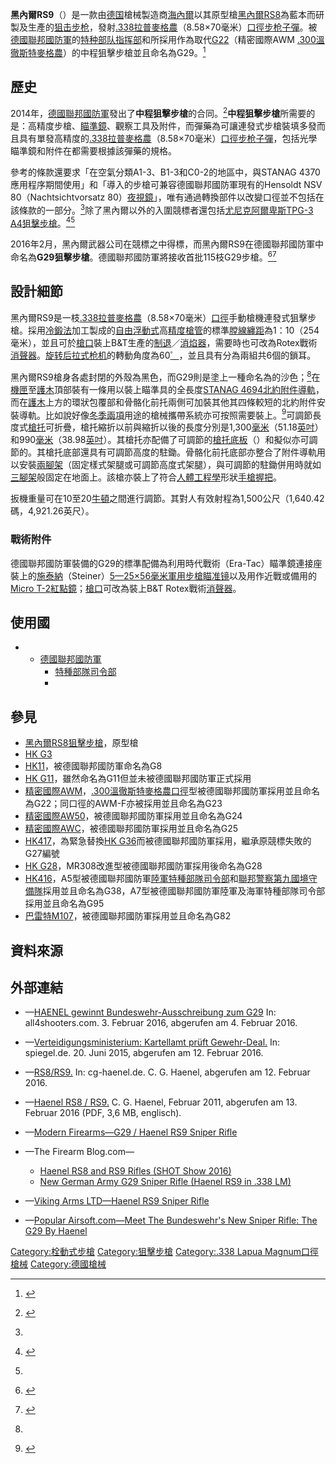 {{noteTA
|G1=軍事
|G2=長度單位
|G3=Firearms
| 1 = zh:黑內爾; zh-cn:黑内尔; zh-tw:海內爾
}}
{{Infobox Weapon
|name= 黑內爾RS9<ref>{{Internetquelle| url=http://www.cg-haenel.de/haenel-sport-und-sicherheit/rs8rs9/die-system-varianten/| titel=Die System-Varianten| titelerg=| autor=| hrsg=C. G. Haenel| werk=cg-haenel.de| seiten=| datum=| archiv-url=https://web.archive.org/web/20160213223853/http://www.cg-haenel.de/haenel-sport-und-sicherheit/rs8rs9/die-system-varianten/| archiv-datum=2016-02-13| zugriff=2016-02-13| sprache=| format=| kommentar=| zitat=| offline=ja| title=存档副本| access-date=2016-02-13| archive-url=https://web.archive.org/web/20160213223853/http://www.cg-haenel.de/haenel-sport-und-sicherheit/rs8rs9/die-system-varianten/| archive-date=2016-02-13| dead-url=yes}} {{Wayback|url=http://www.cg-haenel.de/haenel-sport-und-sicherheit/rs8rs9/die-system-varianten/ |date=20160213223853 }}</ref>／G29步槍<ref name="auschreibung">{{Internetquelle | url=http://ausschreibungen-deutschland.de/155746_Scharfschuetzenwaffe_mittlere_Reichweite_bestehend_aus_Gewehr_Ziel-_und_Zielhilfsmitteln_2014_Koblenz | titel=Öffentliche Ausschreibung Koblenz 2014 Scharfschützenwaffe mittlere Reichweite, bestehend aus Gewehr, Ziel- und Zielhilfsmitteln, Zubehör und Munition | titelerg= | autor= | hrsg= | werk=ausschreibungen-deutschland.de | seiten= | datum=2014-02-19 | archiv-url=https://web.archive.org/web/20160212175550/http://ausschreibungen-deutschland.de/155746_Scharfschuetzenwaffe_mittlere_Reichweite_bestehend_aus_Gewehr_Ziel-_und_Zielhilfsmitteln_2014_Koblenz | archiv-datum=2016-02-12 | zugriff=2016-02-12 | sprache= | format= | kommentar= | zitat= | offline= }} {{Wayback|url=http://ausschreibungen-deutschland.de/155746_Scharfschuetzenwaffe_mittlere_Reichweite_bestehend_aus_Gewehr_Ziel-_und_Zielhilfsmitteln_2014_Koblenz |date=20160212175550 }}</ref><br />{{Lang|en|Haenel RS9}}／{{Lang|en|Gewehr G29}}
|image= Haenel RS9.jpg
|image_size= 300px
|caption= 黑內爾RS9狙擊步槍
|origin= {{flagcountry|Germany}}
|type= [[手動槍機|栓式]][[狙擊步槍|狙擊步槍]]
<!-- Type selection -->
|is_ranged= yes
|is_bladed= 
|is_explosive= 
|is_artillery= 
|is_vehicle= 
|is_missile= 
|is_UK= 
<!-- Service history -->
|service= 2016年—
|used_by= [[德國聯邦國防軍|德國聯邦國防軍]]（命名為G29）
|wars= 
<!-- Production history -->
|designer= [[海內爾|海內爾]]
|design_date= 2016年
|manufacturer= [[海內爾|海內爾]]
|unit_cost= 
|production_date= 2016年—
|number= 
|variants= 
<!-- General specifications -->
|spec_label= 
|weight= 8[[千克|千克]]（17.64[[磅|磅]]）
|length= <div class="NavFrame collapsed" style="color: black; background-color: #FFFFFF; margin: 0 auto; padding: 0 10px; text-align: left;"><div class="NavHead" style="background-color: #FFFFFF; margin: 0 auto; padding: 0 10px; font-weight:normal;"></div><div class="NavContent" style="background-color: #FFFFFF; margin: 0 auto; padding: 0 10px;">
* 槍托縮折：990[[毫米|毫米]]（38.98[[英寸|英吋]]）
* 槍托展開：1,300毫米（51.18英吋）
</div>
</div>
|part_length= 685毫米（26.97英吋）
|width= <div class="NavFrame collapsed" style="color: black; background-color: #FFFFFF; margin: 0 auto; padding: 0 10px; text-align: left;"><div class="NavHead" style="background-color: #FFFFFF; margin: 0 auto; padding: 0 10px; font-weight:normal;"></div><div class="NavContent" style="background-color: #FFFFFF; margin: 0 auto; padding: 0 10px;">
* 槍托縮折：90毫米（3.54英吋）
* 槍托展開：60毫米（2.36英吋）
</div>
</div>
|height= 無[[瞄準鏡|瞄準鏡]]：220毫米（8.66英吋）
|diameter= <div class="NavFrame collapsed" style="color: black; background-color: #FFFFFF; margin: 0 auto; padding: 0 10px; text-align: left;"><div class="NavHead" style="background-color: #FFFFFF; margin: 0 auto; padding: 0 10px; font-weight:normal;">槍管直徑：</div><div class="NavContent" style="background-color: #FFFFFF; margin: 0 auto; padding: 0 10px;">
* 前端：20毫米（0.79英吋）
* 後端：35毫米（1.38英吋）
</div>
</div>
|crew= 
<!-- Ranged weapon specifications --> 
|cartridge= [[.338拉普麥格農|.338拉普麥格農]]
|caliber= 8.58毫米（.338英吋）
|barrels= 1根，標準[[膛線|膛線]]纏距為1：10，膛線6條，右旋，膛線採用[[膛線#錘鍛（Hammer_forge）|冷鍛法]]加工製成，[[自由浮動式槍管|自由浮動式]]，[[槍口|槍口]]可裝上B&T生產的[[砲口制動器|制退]]／[[消焰器|消焰器]]或Rotex戰術[[抑制器|消聲器]]
|action= [[手動槍機#旋轉後拉式槍機|旋转后拉式枪机]]，轉動角度：60 [[度_(角)|゜]]。6個鎖耳
|mode= {{Link-en|連發步槍|repeating rifle|連發}}
|rate= 
|velocity= 1,002.79[[米每秒|米／秒]]（3,290[[英尺每秒|英尺／秒]]）
|energy= 
|range= 1,500[[米_(单位)|公尺]]（1,640.42[[码|码]]，4,921.26[[英尺|英尺]]，0.93[[英里|英里]]）
|max_range= 
|feed= 10發可拆卸式[[彈匣|彈匣]]
|sights= [[機匣|機匣]]至[[護木|護木]]頂部的[[北約附件導軌|STANAG 4694北約附件導軌]]以上安裝後備[[機械瞄具|機械瞄具]]、日間／夜間光學狙擊鏡、[[紅點鏡|紅點鏡／反射式瞄準鏡]]、[[全像武器照準器|全息瞄準鏡]]、[[夜視鏡|夜視鏡]]及／或[[熱成像儀|熱成像儀]]（可拆卸）<div class="NavFrame collapsed" style="color: black; background-color: #FFFFFF; margin: 0 auto; padding: 0 10px; text-align: left;"><div class="NavHead" style="background-color: #FFFFFF; margin: 0 auto; padding: 0 10px; font-weight:normal;">G29</div><div class="NavContent" style="background-color: #FFFFFF; margin: 0 auto; padding: 0 10px;">
* [[施泰納|施泰納]]（Steiner）[[施泰納軍用步槍瞄準鏡|5—25×56毫米軍用]][[瞄准镜|瞄准镜]]
* {{Link-en|Aimpoint公司|Aimpoint AB|Aimpoint}} [[Aimpoint_Micro紅點鏡|Micro T-2紅點鏡]]
* [[NSV_80夜視鏡|NSV 80]]（Nachtsichtvorsatz 80）[[夜視鏡|夜視鏡]]
</div>
</div>
<!-- 火炮規格 -->
|breech= 
|recoil= 
|carriage= 
|elevation= 
|traverse= 
<!-- 刃器規格 --> 
|blade_type= 
|hilt_type= 
|sheath_type= 
|head_type= 
|haft_type= 
<!-- 爆炸物內填炸藥規格 --> 
|filling= 
|filling_weight= 
|detonation= 
|yield= 
<!-- 車輛/飛彈 規格 -->
|armour= 
|primary_armament= 
|secondary_arament= 
|engine= 
|engine_power= 
|transmission= 
|payload_capacity= 
|fuel_capacity= 
|pw_ratio= 
|suspension= 
|clearance= 
|vehicle_range= 
|speed= 
|guidance= 
|steering= 
<!-- Missiles only -->
|wingspan= 
|propellant= 
|ceiling= 
|altitude= 
|depth= 
|boost= 
|accuracy= 
|launch_platform= 
|transport= 
}}

'''黑內爾RS9'''（{{Lang-en|Haenel RS9}}）是一款由[[德国|德国]]槍械製造商[[海內爾|海內爾]]以其原型槍[[黑內爾RS8狙擊步槍|黑內爾RS8]]為藍本而研製及生產的[[狙击步枪|狙击步枪]]，發射[[.338拉普麥格農|.338拉普麥格農]]（8.58×70毫米）[[口徑|口徑]][[步枪|步枪]][[子彈|子彈]]。被[[德國聯邦國防軍|德國聯邦國防軍]]的[[特种部队指挥部|特种部队指挥部]]和{{Link-de|德國海軍特種部隊指揮部|Kommando Spezialkräfte Marine|海軍特種部隊指揮部}}所採用作為取代[[精密國際AWM狙擊步槍|G22]]（精密國際AWM [[.300溫徹斯特麥格農|.300溫徹斯特麥格農]]）的中程狙擊步槍並且命名為G29。<ref name="KSO">{{Internetquelle | url=http://board.kdospezop.org/viewtopic.php?f=21&t=1811 | titel=Bundeswehr beschafft neues Scharfschützengewehr G29 | titelerg= | autor= | hrsg= | werk=board.kdospezop.org | seiten= | datum= | archiv-url= | archiv-datum= | zugriff=2016-02-13 | sprache= | format= | kommentar= | zitat= | offline= }} {{Wayback|url=http://board.kdospezop.org/viewtopic.php?f=21&t=1811 |date=20160305041119 }}</ref>

== 歷史 ==
2014年，[[德國聯邦國防軍|德國聯邦國防軍]]發出了'''中程狙擊步槍'''的合同。<ref>{{Internetquelle | url=https://www.dwj.de/magazin/aktuell/details/items/bundeswehr-will-neues-scharfschuetzengewehr-beschaffen.html | titel=Bundeswehr will neues Scharfschützengewehr beschaffen | titelerg= | autor=Ralph Wilhelm | hrsg=dwj.de | werk=Deutsches Waffenjournal | seiten= | datum=2014-02-17 | archiv-url= | archiv-datum= | zugriff=2016-02-12 | sprache= | format= | kommentar= | zitat= | offline= }} {{Wayback|url=https://www.dwj.de/magazin/aktuell/details/items/bundeswehr-will-neues-scharfschuetzengewehr-beschaffen.html |date=20160412161749 }}</ref>'''中程狙擊步槍'''所需要的是：高精度步槍、[[瞄準鏡|瞄準鏡]]、觀察工具及附件，而彈藥為可讓連發式步槍裝填多發而且具有單發高精度的[[.338拉普麥格農|.338拉普麥格農]]（8.58×70毫米）[[口徑|口徑]][[步枪|步枪]][[子彈|子彈]]，包括光學瞄準鏡和附件在都需要根據該彈藥的規格。

參考的條款還要求「在空氣分類A1-3、B1-3和C0-2的地區中，與STANAG 4370應用程序期間使用」和「導入的步槍可兼容德國聯邦國防軍現有的Hensoldt NSV 80（Nachtsichtvorsatz 80）[[夜視鏡|夜視鏡]]」，唯有通過轉換部件以改變口徑並不包括在該條款的一部分。<ref name="auschreibung" />除了黑內爾以外的入圍競標者還包括[[尤尼克阿爾卑斯公司|尤尼克阿爾卑斯]][[FN弩炮精確狙擊步槍|TPG-3 A4狙擊步槍]]。<ref>{{Literatur | Autor= | Herausgeber= | Titel=Auserwählt akkurat – Multikaliber-Scharfschützengewehr Unique-Alpine TPG-3 A4 | TitelErg= | Sammelwerk=[[Caliber|Caliber]] | WerkErg= | Reihe= | Band= | Nummer=9 | Auflage= | Verlag=VS Medien | Ort=Bad Ems | Jahr=2015 | Monat=09 | Tag= | Kapitel= | Seiten=16–25 | Spalten= | ISBN= | ISBNistFormalFalsch= | ISSN= | Originaltitel= | Originalsprache= | Übersetzer= | Online=[http://www.unique-alpine.com/ic-orig/Presse/Caliber9TPG3Coverbeidseitig.pdf Pdf, 2,2 MB] | arxiv= | DOI= | DNB= | LCCN= | OCLC= | PMC= | PMID= | ZDB= | Zugriff=2016-02-13 | Typ= | Kommentar= }} {{Wayback|url=http://www.unique-alpine.com/ic-orig/Presse/Caliber9TPG3Coverbeidseitig.pdf |date=20160213092858 }}</ref><ref name="KSO" />

2016年2月，黑內爾武器公司在競標之中得標，而黑內爾RS9在德國聯邦國防軍中命名為'''G29狙擊步槍'''。德國聯邦國防軍將接收首批115枝G29步槍。<ref name="s+t-g291">{{Internetquelle | url=http://strategie-technik.blogspot.de/2016/02/aus-suhl-die-spezialkrafte-rs9-wird-g29.html | titel=Aus Suhl an die Spezialkräfte: RS9 wird G29 | titelerg= | autor=Jan-Phillipp Weisswange | hrsg= | werk=STRATEGIE & TECHNIK Blog | seiten= | datum=2016-02-05 | zugriff=2016-02-12 | sprache= | kommentar= | zitat= | offline= }} {{Wayback|url=http://strategie-technik.blogspot.de/2016/02/aus-suhl-die-spezialkrafte-rs9-wird-g29.html |date=20160417015011 }}</ref><ref>{{Internetquelle| url=http://www.esut.de/esut/archiv/news-detail-view/?tx_ttnews[tt_news]=399&cHash=f8e9c13ce7bcea9bb0e57dafb52fdf88| titel=Scharfschützengewehr mittlerer Reichweite| titelerg=| autor=| hrsg=| werk=Europäische Sicherheit und Technik| seiten=| datum=2016-02-11| archiv-url=https://web.archive.org/web/20160212081220/http://www.esut.de/esut/archiv/news-detail-view/?tx_ttnews%5Btt_news%5D=399&cHash=f8e9c13ce7bcea9bb0e57dafb52fdf88| archiv-datum=2016-02-12| zugriff=2016-02-12| sprache=| format=| kommentar=| zitat=| offline=}} {{Wayback|url=http://www.esut.de/esut/archiv/news-detail-view/?tx_ttnews[tt_news]=399&cHash=f8e9c13ce7bcea9bb0e57dafb52fdf88 |date=20160212081220 }}</ref>

== 設計細節 ==
黑內爾RS9是一枝[[.338拉普麥格農|.338拉普麥格農]]（8.58×70毫米）[[口徑|口徑]]手動槍機連發式狙擊步槍。採用[[膛線#錘鍛（Hammer_forge）|冷鍛法]]加工製成的[[自由浮動式槍管|自由浮動式]]高[[测量精度|精度]][[槍管|槍管]]的標準[[膛線纏距|膛線纏距]]為1：10（254毫米），並且可於[[槍口|槍口]]裝上B&T生產的[[砲口制動器|制退]]／[[消焰器|消焰器]]，需要時也可改為Rotex戰術[[抑制器|消聲器]]。[[手動槍機#旋轉後拉式槍機|旋转后拉式枪机]]的轉動角度為60[[度_(角)|゜]]，並且具有分為兩組共6個的鎖耳。

黑內爾RS9槍身各處封閉的外殼為黑色，而G29則是塗上一種命名為{{Link-en|RAL顏色標準|RAL_colour_standard|RAL 8000型}}的沙色；<ref name="s+t-g291" />在[[機匣|機匣]]至[[護木|護木]]頂部裝有一條用以裝上瞄準具的全長度[[北約附件導軌|STANAG 4694北約附件導軌]]，而在[[護木|護木]]上方的環狀包覆部和骨骼化前托兩側可加裝其他其四條較短的北約附件安裝導軌。比如說好像[[冬季兩項|冬季兩項]]用途的槍械攜帶系統亦可按照需要裝上。<ref>{{Internetquelle | url=http://strategie-technik.blogspot.de/2014/09/gunsn-gustrow.html | titel=STRATEGIE & TECHNIK: Guns'n Güstrow | titelerg= | autor= | hrsg= | werk=strategie-technik.blogspot.de | seiten= | datum= | archiv-url= | archiv-datum= | zugriff=2016-02-13 | sprache= | format= | kommentar= | zitat= | offline= }} {{Wayback|url=http://strategie-technik.blogspot.de/2014/09/gunsn-gustrow.html |date=20160217035601 }}</ref>可調節長度式[[槍托|槍托]]可折疊，槍托縮折以前與縮折以後的長度分別是1,300[[毫米|毫米]]（51.18[[英寸|英吋]]）和990[[毫米|毫米]]（38.98[[英寸|英吋]]）。其槍托亦配備了可調節的[[槍托底板|槍托底板]]（{{Lang-en|Buttplate}}）和擬似亦可調節的{{Link-en|托腮板|Cheekpiece}}。其槍托底部還具有可調節高度的駐鋤。骨骼化前托底部亦整合了附件導軌用以安裝[[兩腳架|兩腳架]]（固定樣式架腿或可調節高度式架腿），與可調節的駐鋤併用時就如[[三腳架|三腳架]]般固定在地面上。該槍亦裝上了符合[[人因工程学|人體工程學]]形狀[[手槍握把|手槍握把]]。

扳機重量可在10至20[[牛頓_(單位)|牛頓]]之間進行調節。其對人有效射程為1,500公尺（1,640.42碼，4,921.26英尺）。

=== 戰術附件 ===
德國聯邦國防軍裝備的G29的標準配備為利用時代戰術（Era-Tac）瞄準鏡連接座裝上的[[施泰納|施泰納]]（Steiner）[[施泰納軍用步槍瞄準鏡|5—25×56毫米軍用步槍]][[瞄准镜|瞄准镜]]以及用作近戰或備用的{{Link-en|Aimpoint公司|Aimpoint AB|Aimpoint}} [[Aimpoint_Micro紅點鏡|Micro T-2]][[紅點鏡|紅點鏡]]；[[槍口|槍口]]可改為裝上B&T Rotex戰術[[抑制器|消聲器]]。

== 使用國 ==
* {{flagcountry|Germany}}
** [[德國聯邦國防軍|德國聯邦國防軍]]
*** [[特種部隊|特種部隊]][[德國陸軍特種部隊司令部|司令部]]
*** {{Link-de|德國海軍特種部隊司令部|Kommando Spezialkräfte Marine|海軍特種部隊司令部}}

== 參見 ==
* [[黑內爾RS8狙擊步槍|黑內爾RS8狙擊步槍]]，原型槍
* [[HK_G3自動步槍|HK G3]]
* [[HK21通用機槍|HK11]]，被德國聯邦國防軍命名為G8
* [[HK_G11突擊步槍|HK G11]]，雖然命名為G11但並未被德國聯邦國防軍正式採用
* [[精密國際AWM狙擊步槍|精密國際AWM]]，[[.300溫徹斯特麥格農|.300溫徹斯特麥格農]][[口徑|口徑]]型被德國聯邦國防軍採用並且命名為G22；同口徑的AWM-F亦被採用並且命名為G23
* [[精密國際AW50狙擊步槍|精密國際AW50]]，被德國聯邦國防軍採用並且命名為G24
* [[精密國際AW狙擊步槍|精密國際AWC]]，被德國聯邦國防軍採用並且命名為G25
* [[HK417自動步槍|HK417]]，為緊急替換[[HK_G36突擊步槍|HK G36]]而被德國聯邦國防軍採用，繼承原競標失敗的G27編號
* [[HK_G28狙擊步槍|HK G28]]，MR308改進型被德國聯邦國防軍採用後命名為G28
* [[HK416突擊步槍|HK416]]，A5型被德國聯邦國防軍[[德國陸軍特種部隊司令部|陸軍特種部隊司令部]]和[[德國聯邦警察第九國境守備隊|聯邦警察第九國境守備隊]]採用並且命名為G38，A7型被德國聯邦國防軍陸軍及海軍特種部隊司令部採用並且命名為G95
* [[巴雷特M82狙擊步槍|巴雷特M107]]，被德國聯邦國防軍採用並且命名為G82

== 資料來源 ==
<div class="references-small">
<references />
</div>
<!-- == 參考文獻 == -->
== 外部連結 ==
* {{de icon}}—[https://www.all4shooters.com/de/Shooting/Militaer-und-Behoerden/Bundeswehr-G29-Ausschreibung-Haenel/ HAENEL gewinnt Bundeswehr-Ausschreibung zum G29]{{Wayback|url=https://www.all4shooters.com/de/Shooting/Militaer-und-Behoerden/Bundeswehr-G29-Ausschreibung-Haenel/ |date=20160212175554 }} In: all4shooters.com. 3. Februar 2016, abgerufen am 4. Februar 2016.
* {{de icon}}—[http://www.spiegel.de/politik/deutschland/verteidigungsministerium-kartellamt-prueft-gewehr-deal-a-1039708.html Verteidigungsministerium: Kartellamt prüft Gewehr-Deal.]{{Wayback|url=http://www.spiegel.de/politik/deutschland/verteidigungsministerium-kartellamt-prueft-gewehr-deal-a-1039708.html |date=20160405083148 }} In: spiegel.de. 20. Juni 2015, abgerufen am 12. Februar 2016.
* {{de icon}}—[http://www.cg-haenel.de/haenel-sport-und-sicherheit/rs8rs9/ RS8/RS9.]{{Wayback|url=http://www.cg-haenel.de/haenel-sport-und-sicherheit/rs8rs9/ |date=20160408111618 }} In: cg-haenel.de. C. G. Haenel, abgerufen am 12. Februar 2016.
* {{de icon}}—[https://web.archive.org/web/20160109062402/http://www.cg-haenel.de/fileadmin/pdf/Haenel_RS8_9_web_EN.pdf Haenel RS8 / RS9.] C. G. Haenel, Februar 2011, abgerufen am 13. Februar 2016 (PDF, 3,6 MB, englisch).
* {{en icon}}—[http://world.guns.ru/sniper/sniper-rifles/de/g29-e.html Modern Firearms—G29 / Haenel RS9 Sniper Rifle]{{Wayback|url=http://world.guns.ru/sniper/sniper-rifles/de/g29-e.html |date=20160604033656 }}
* {{en icon}}—The Firearm Blog.com—
** [http://www.thefirearmblog.com/blog/2016/01/18/haenel-rs8-and-rs9-rifles/ Haenel RS8 and RS9 Rifles (SHOT Show 2016)]{{Wayback|url=http://www.thefirearmblog.com/blog/2016/01/18/haenel-rs8-and-rs9-rifles/ |date=20160323003345 }}
** [http://www.thefirearmblog.com/blog/2016/02/18/new-german-army-g29-sniper-rifle-haenel-rs9-338-lm/ New German Army G29 Sniper Rifle (Haenel RS9 in .338 LM)]{{Wayback|url=http://www.thefirearmblog.com/blog/2016/02/18/new-german-army-g29-sniper-rifle-haenel-rs9-338-lm/ |date=20170718235226 }}
* {{en icon}}—[https://web.archive.org/web/20160108085007/http://www.vikingshoot.com/products/rifles/haenel-rs9-sniper-rifle/ Viking Arms LTD—Haenel RS9 Sniper Rifle]
* {{en icon}}—[http://www.popularairsoft.com/meet-bundeswehrs-new-sniper-rifle-g29-haenel Popular Airsoft.com—Meet The Bundeswehr's New Sniper Rifle: The G29 By Haenel]{{Wayback|url=http://www.popularairsoft.com/meet-bundeswehrs-new-sniper-rifle-g29-haenel |date=20160827210010 }}

{{德國聯邦國防軍單兵武器及彈藥}}

[[Category:栓動式步槍|Category:栓動式步槍]]
[[Category:狙擊步槍|Category:狙擊步槍]]
[[Category:.338_Lapua_Magnum口徑槍械|Category:.338 Lapua Magnum口徑槍械]]
[[Category:德國槍械|Category:德國槍械]]